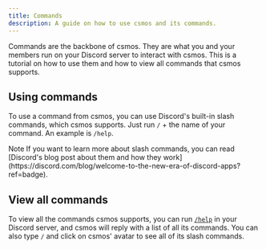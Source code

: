 ```yaml
---
title: Commands
description: A guide on how to use csmos and its commands.
---
```


Commands are the backbone of csmos. They are what you and your members run on your Discord server to interact with csmos. This is a tutorial on how to use them and how to view all commands that csmos supports.

## Using commands

To use a command from csmos, you can use Discord's built-in slash commands, which csmos supports. Just run `/` + the name of your command. An example is `/help`.


<Alert className="border-blue-400/50 mt-6">
  <Info className="!text-blue-400 h-4 w-4" />
  <AlertTitle className="text-blue-400 pb-1">Note</AlertTitle>
  <AlertDescription>
    If you want to learn more about slash commands, you can read [Discord's blog
    post about them and how they
    work](https://discord.com/blog/welcome-to-the-new-era-of-discord-apps?ref=badge).
  </AlertDescription>
</Alert>

## View all commands

To view all the commands csmos supports, you can run [`/help`](/commands/information/help) in your Discord server, and csmos will reply with a list of all its commands. You can also type `/` and click on csmos' avatar to see all of its slash commands.
